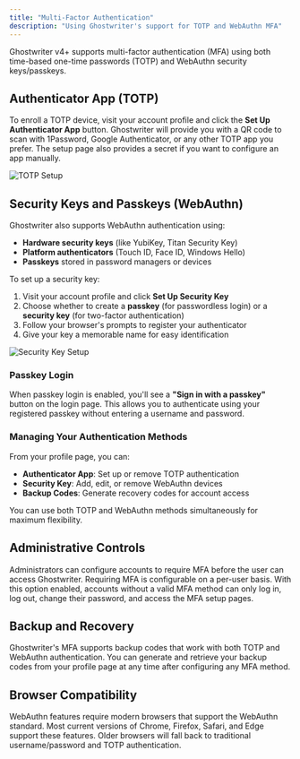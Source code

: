 ```yaml
---
title: "Multi-Factor Authentication"
description: "Using Ghostwriter's support for TOTP and WebAuthn MFA"
---
```


Ghostwriter v4+ supports multi-factor authentication (MFA) using both time-based one-time passwords (TOTP) and WebAuthn security keys/passkeys.

## Authenticator App (TOTP)

To enroll a TOTP device, visit your account profile and click the **Set Up Authenticator App** button. Ghostwriter will provide you with a QR code to scan with 1Password, Google Authenticator, or any other TOTP app you prefer. The setup page also provides a secret if you want to configure an app manually.

<Frame>
  <img src="/images/features/image-2.avif" alt="TOTP Setup"/>
</Frame>

## Security Keys and Passkeys (WebAuthn)

Ghostwriter also supports WebAuthn authentication using:
- **Hardware security keys** (like YubiKey, Titan Security Key)
- **Platform authenticators** (Touch ID, Face ID, Windows Hello)
- **Passkeys** stored in password managers or devices

To set up a security key:

1. Visit your account profile and click **Set Up Security Key**
2. Choose whether to create a **passkey** (for passwordless login) or a **security key** (for two-factor authentication)
3. Follow your browser's prompts to register your authenticator
4. Give your key a memorable name for easy identification

<Frame>
  <img src="/images/features/image-64.png" alt="Security Key Setup"/>
</Frame>

### Passkey Login

When passkey login is enabled, you'll see a **"Sign in with a passkey"** button on the login page. This allows you to authenticate using your registered passkey without entering a username and password.

### Managing Your Authentication Methods

From your profile page, you can:
- **Authenticator App**: Set up or remove TOTP authentication
- **Security Key**: Add, edit, or remove WebAuthn devices
- **Backup Codes**: Generate recovery codes for account access

You can use both TOTP and WebAuthn methods simultaneously for maximum flexibility.

## Administrative Controls

Administrators can configure accounts to require MFA before the user can access Ghostwriter. Requiring MFA is configurable on a per-user basis. With this option enabled, accounts without a valid MFA method can only log in, log out, change their password, and access the MFA setup pages.

## Backup and Recovery

Ghostwriter's MFA supports backup codes that work with both TOTP and WebAuthn authentication. You can generate and retrieve your backup codes from your profile page at any time after configuring any MFA method.

## Browser Compatibility

WebAuthn features require modern browsers that support the WebAuthn standard. Most current versions of Chrome, Firefox, Safari, and Edge support these features. Older browsers will fall back to traditional username/password and TOTP authentication.